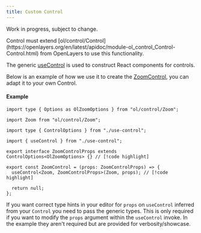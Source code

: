 ```yaml
---
title: Custom Control
---
```


<Callout type="warn">Work in progress, subject to change.</Callout>

<Callout type="info">
  Control must extend
  [ol/control/Control](https://openlayers.org/en/latest/apidoc/module-ol_control_Control-Control.html)
  from OpenLayers to use this functionality.
</Callout>

The generic [useControl](../API-Reference/openlayers/control/use-control.mdx) is used to construct React components for controls.

Below is an example of how we use it to create the [ZoomControl](../API-Reference/openlayers/control/zoom-control.mdx), you can adapt it to your own Control.

#### Example

```tsx title="zoom-control.tsx"
import type { Options as OlZoomOptions } from "ol/control/Zoom";

import Zoom from "ol/control/Zoom";

import type { ControlOptions } from "./use-control";

import { useControl } from "./use-control";

export interface ZoomControlProps extends ControlOptions<OlZoomOptions> {} // [!code highlight]

export const ZoomControl = (props: ZoomControlProps) => {
  useControl<Zoom, ZoomControlProps>(Zoom, props); // [!code highlight]

  return null;
};
```

If you want correct type hints in your editor for `props` on `useControl` inferred from your `Control` you need to pass the generic types.
This is only required if you want to modify the `props` argument within the `useControl` invoke.
In the example they aren't required but are provided for verbosity/showcase.
